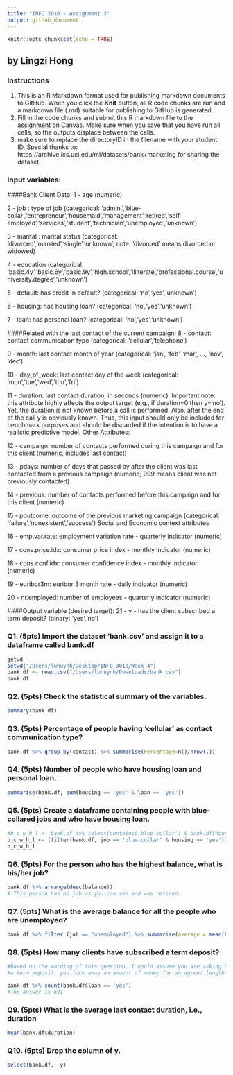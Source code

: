 ```yaml
---
title: "INFO 3010 - Assignment 3"
output: github_document
---
```


```r
knitr::opts_chunk$set(echo = TRUE)
```

## by Lingzi Hong
### Instructions
1. This is an R Markdown format used for publishing markdown documents to GitHub. When you click the **Knit** button, all R code chunks are run and a markdown file (.md) suitable for publishing to GitHub is generated.
2. Fill in the code chunks and submit this R markdown file to the assignment on Canvas. Make sure when you save that you have run all cells, so the outputs displace between the cells.
3. make sure to replace the directoryID in the filename with your student ID. 
Special thanks to: https://archive.ics.uci.edu/ml/datasets/bank+marketing for sharing the dataset.

### Input variables:
####Bank Client Data:
1 - age (numeric)

2 - job : type of job (categorical: 'admin.','blue-collar','entrepreneur','housemaid','management','retired','self-employed','services','student','technician','unemployed','unknown')

3 - marital : marital status (categorical: 'divorced','married','single','unknown'; note: 'divorced' means divorced or widowed)

4 - education (categorical: 'basic.4y','basic.6y','basic.9y','high.school','illiterate','professional.course','university.degree','unknown')

5 - default: has credit in default? (categorical: 'no','yes','unknown')

6 - housing: has housing loan? (categorical: 'no','yes','unknown')

7 - loan: has personal loan? (categorical: 'no','yes','unknown')

####Related with the last contact of the current campaign:
8 - contact: contact communication type (categorical: 'cellular','telephone') 

9 - month: last contact month of year (categorical: 'jan', 'feb', 'mar', ..., 'nov', 'dec')

10 - day_of_week: last contact day of the week (categorical: 'mon','tue','wed','thu','fri')

11 - duration: last contact duration, in seconds (numeric). Important note: this attribute highly affects the output target (e.g., if duration=0 then y='no'). Yet, the duration is not known before a call is performed. Also, after the end of the call y is obviously known. Thus, this input should only be included for benchmark purposes and should be discarded if the intention is to have a realistic predictive model.
Other Attributes:

12 - campaign: number of contacts performed during this campaign and for this client (numeric, includes last contact)

13 - pdays: number of days that passed by after the client was last contacted from a previous campaign (numeric; 999 means client was not previously contacted)

14 - previous: number of contacts performed before this campaign and for this client (numeric)

15 - poutcome: outcome of the previous marketing campaign (categorical: 'failure','nonexistent','success')
Social and Economic context attributes

16 - emp.var.rate: employment variation rate - quarterly indicator (numeric)

17 - cons.price.idx: consumer price index - monthly indicator (numeric) 

18 - cons.conf.idx: consumer confidence index - monthly indicator (numeric) 

19 - euribor3m: euribor 3 month rate - daily indicator (numeric)

20 - nr.employed: number of employees - quarterly indicator (numeric)

####Output variable (desired target):
21 - y - has the client subscribed a term deposit? (binary: 'yes','no')



### Q1. (5pts) Import the dataset 'bank.csv' and assign it to a dataframe called bank.df
```r
getwd
setwd("/Users/luhuynh/Desktop/INFO 3010/Week 4")
bank.df <- read.csv("/Users/luhuynh/Downloads/bank.csv")
bank.df
```

### Q2. (5pts) Check the statistical summary of the variables.
```r
summary(bank.df)
```

### Q3. (5pts) Percentage of people having 'cellular' as contact communication type?
```r
bank.df %>% group_by(contact) %>% summarise(Percentage=n()/nrow(.))
```

### Q4. (5pts) Number of people who have housing loan and personal loan. 
```r
summarise(bank.df, sum(housing == 'yes' & loan == 'yes'))
```

### Q5. (5pts) Create a dataframe containing people with blue-collared jobs and who have housing loan. 
```r
#b_c_w_h_l <- bank.df %>% select(contains('blue-collar') & bank.df[housing] == 'yes')
b_c_w_h_l <- (filter(bank.df, job == 'blue-collar' & housing == 'yes'))
b_c_w_h_l
```

### Q6. (5pts) For the person who has the highest balance, what is his/her job?
```r
bank.df %>% arrange(desc(balance)) 
# This person has no job as you can see and was retired.
```

### Q7. (5pts) What is the average balance for all the people who are unemployed?
```r
bank.df %>% filter (job == "unemployed") %>% summarize(average = mean(balance))
```

### Q8. (5pts) How many clients have subscribed a term deposit?
```r
#Based on the wording of this question, I would assume you are asking how many clients have a personal loan since
#a term deposit, you lock away an amount of money for an agreed length of time (the 'term') – that means you can't access the #money until the term is up. In return, you'll get a guaranteed rate of interest for the term you select, so you'll know exactly #what the return on your money will be. Therefore, it make sense that the client have a personal loan instead.

bank.df %>% count(bank.df$loan == 'yes')
#The answer is 691
```

### Q9. (5pts) What is the average last contact duration, i.e., duration
```r
mean(bank.df$duration)
```

### Q10. (5pts) Drop the column of y.
```r
select(bank.df, -y)
```

